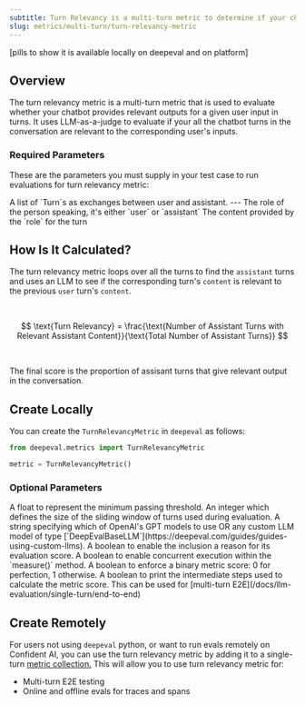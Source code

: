 ```yaml
---
subtitle: Turn Relevancy is a multi-turn metric to determine if your chatbot responses are releveant to user input
slug: metrics/multi-turn/turn-relevancy-metric
---
```


[pills to show it is available locally on deepeval and on platform]

## Overview

The turn relevancy metric is a multi-turn metric that is used to evaluate whether your chatbot provides relevant outputs for a given user input in turns. It uses LLM-as-a-judge to evaluate if your all the chatbot turns in the conversation are relevant to the corresponding user's inputs.

### Required Parameters

These are the parameters you must supply in your test case to run evaluations for turn relevancy metric:

<ParamField path="turns" type="list of Turn" required>
  A list of `Turn`s as exchanges between user and assistant.
  <Card title="Parameters of `Turn`:">
    ---
    <ParamField path="role" type="user | assistant" required>
      The role of the person speaking, it's either `user` or `assistant`
    </ParamField>
    <ParamField path="content" type="string" required>
      The content provided by the `role` for the turn
    </ParamField>
  </Card>
</ParamField>

## How Is It Calculated?

The turn relevancy metric loops over all the turns to find the `assistant` turns and uses an LLM to see if the corresponding turn's `content` is relevant to the previous `user` turn's `content`.

<br />

$$
\text{Turn Relevancy} = \frac{\text{Number of Assistant Turns with Relevant Assistant Content}}{\text{Total Number of Assistant Turns}}
$$

<br />

The final score is the proportion of assisant turns that give relevant output in the conversation.

## Create Locally

You can create the `TurnRelevancyMetric` in `deepeval` as follows:

```python
from deepeval.metrics import TurnRelevancyMetric

metric = TurnRelevancyMetric()
```

### Optional Parameters

<ParamField path="threshold" type="number" default={0.5}>
  A float to represent the minimum passing threshold.
</ParamField>
<ParamField path="window_size" type="number" default={10}>
  An integer which defines the size of the sliding window of turns used during
  evaluation.
</ParamField>
<ParamField path="model" type="string | Object" default="gpt-4.1">
  A string specifying which of OpenAI's GPT models to use OR any custom LLM
  model of type
  [`DeepEvalBaseLLM`](https://deepeval.com/guides/guides-using-custom-llms).
</ParamField>
<ParamField path="include_reason" type="boolean" default={"true"}>
  A boolean to enable the inclusion a reason for its evaluation score.
</ParamField>
<ParamField path="async_mode" type="boolean" default={"true"}>
  A boolean to enable concurrent execution within the `measure()` method.
</ParamField>
<ParamField path="strict_mode" type="boolean" default={"false"}>
  A boolean to enforce a binary metric score: 0 for perfection, 1 otherwise.
</ParamField>
<ParamField path="verbose_mode" type="boolean" default={"false"}>
  A boolean to print the intermediate steps used to calculate the metric score.
</ParamField>

<Success>
  This can be used for [multi-turn
  E2E](/docs/llm-evaluation/single-turn/end-to-end)
</Success>

## Create Remotely

For users not using `deepeval` python, or want to run evals remotely on Confident AI, you can use the turn relevancy metric by adding it to a single-turn [metric collection.](/metrics/metric-collections) This will allow you to use turn relevancy metric for:

- Multi-turn E2E testing
- Online and offline evals for traces and spans
